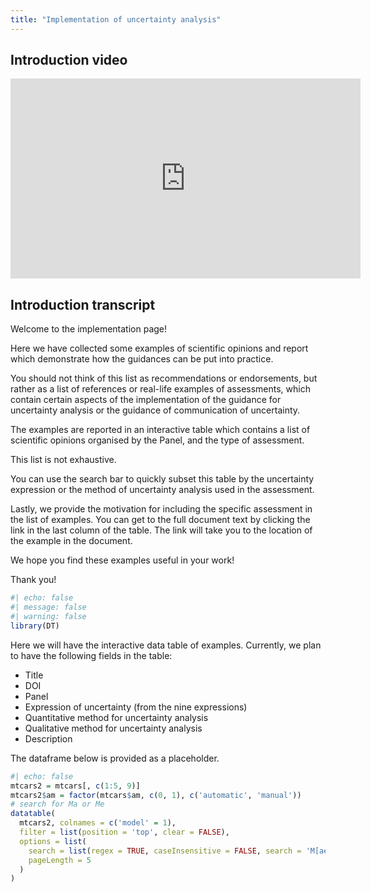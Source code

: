 ```yaml
---
title: "Implementation of uncertainty analysis"
---
```

:::: {.panel-tabset}

## Introduction video

<iframe width="560px" height="320px" allowfullscreen="true" allow="autoplay *" title="Sequence_01_Implementation" src="https://lu.instructuremedia.com/embed/cda3e254-e10f-41e0-9926-a139e149595f" frameborder="0"></iframe>

## Introduction transcript

Welcome to the implementation page! 

Here we have collected some examples of scientific opinions and report which demonstrate how the guidances can be put into practice. 

You should not think of this list as recommendations or endorsements, but rather as a list of references or real-life examples of assessments, which contain certain aspects of the implementation of the guidance for uncertainty analysis or the guidance of communication of uncertainty.

The examples are reported in an interactive table which contains a list of scientific opinions organised by the Panel, and the type of assessment. 

This list is not exhaustive.

You can use the search bar to quickly subset this table by the uncertainty expression or the method of uncertainty analysis used in the assessment. 

Lastly, we provide the motivation for including the specific assessment in the list of examples. You can get to the full document text by clicking the link in the last column of the table. The link will take you to the location of the example in the document.

We hope you find these examples useful in your work!

Thank you!

::::



```r
#| echo: false
#| message: false
#| warning: false
library(DT)
```

Here we will have the interactive data table of examples. Currently, we plan to have the following fields in the table:

- Title
- DOI
- Panel
- Expression of uncertainty (from the nine expressions)
- Quantitative method for uncertainty analysis
- Qualitative method for uncertainty analysis 
- Description

The dataframe below is provided as a placeholder.

```r
#| echo: false
mtcars2 = mtcars[, c(1:5, 9)]
mtcars2$am = factor(mtcars$am, c(0, 1), c('automatic', 'manual'))
# search for Ma or Me
datatable(
  mtcars2, colnames = c('model' = 1),
  filter = list(position = 'top', clear = FALSE),
  options = list(
    search = list(regex = TRUE, caseInsensitive = FALSE, search = 'M[ae]'),
    pageLength = 5
  )
)
```


